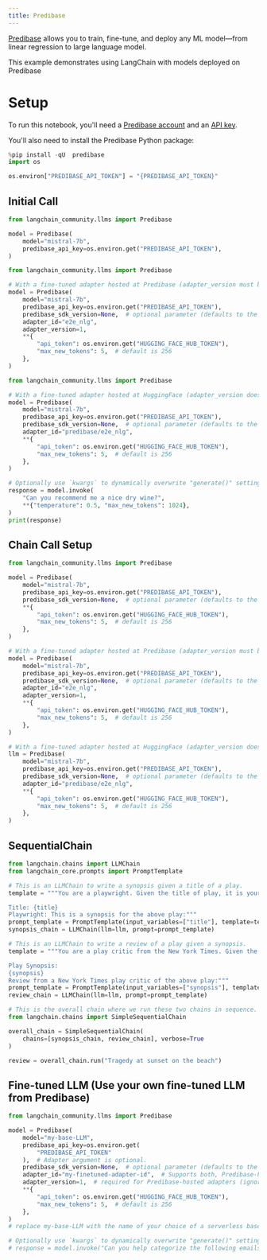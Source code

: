 ```yaml
---
title: Predibase
---
```


[Predibase](https://predibase.com/) allows you to train, fine-tune, and deploy any ML model—from linear regression to large language model.

This example demonstrates using LangChain with models deployed on Predibase

# Setup

To run this notebook, you'll need a [Predibase account](https://predibase.com/free-trial/?utm_source=langchain) and an [API key](https://docs.predibase.com/sdk-guide/intro).

You'll also need to install the Predibase Python package:

```python
%pip install -qU  predibase
import os

os.environ["PREDIBASE_API_TOKEN"] = "{PREDIBASE_API_TOKEN}"
```

## Initial Call

```python
from langchain_community.llms import Predibase

model = Predibase(
    model="mistral-7b",
    predibase_api_key=os.environ.get("PREDIBASE_API_TOKEN"),
)
```

```python
from langchain_community.llms import Predibase

# With a fine-tuned adapter hosted at Predibase (adapter_version must be specified).
model = Predibase(
    model="mistral-7b",
    predibase_api_key=os.environ.get("PREDIBASE_API_TOKEN"),
    predibase_sdk_version=None,  # optional parameter (defaults to the latest Predibase SDK version if omitted)
    adapter_id="e2e_nlg",
    adapter_version=1,
    **{
        "api_token": os.environ.get("HUGGING_FACE_HUB_TOKEN"),
        "max_new_tokens": 5,  # default is 256
    },
)
```

```python
from langchain_community.llms import Predibase

# With a fine-tuned adapter hosted at HuggingFace (adapter_version does not apply and will be ignored).
model = Predibase(
    model="mistral-7b",
    predibase_api_key=os.environ.get("PREDIBASE_API_TOKEN"),
    predibase_sdk_version=None,  # optional parameter (defaults to the latest Predibase SDK version if omitted)
    adapter_id="predibase/e2e_nlg",
    **{
        "api_token": os.environ.get("HUGGING_FACE_HUB_TOKEN"),
        "max_new_tokens": 5,  # default is 256
    },
)
```

```python
# Optionally use `kwargs` to dynamically overwrite "generate()" settings.
response = model.invoke(
    "Can you recommend me a nice dry wine?",
    **{"temperature": 0.5, "max_new_tokens": 1024},
)
print(response)
```

## Chain Call Setup

```python
from langchain_community.llms import Predibase

model = Predibase(
    model="mistral-7b",
    predibase_api_key=os.environ.get("PREDIBASE_API_TOKEN"),
    predibase_sdk_version=None,  # optional parameter (defaults to the latest Predibase SDK version if omitted)
    **{
        "api_token": os.environ.get("HUGGING_FACE_HUB_TOKEN"),
        "max_new_tokens": 5,  # default is 256
    },
)
```

```python
# With a fine-tuned adapter hosted at Predibase (adapter_version must be specified).
model = Predibase(
    model="mistral-7b",
    predibase_api_key=os.environ.get("PREDIBASE_API_TOKEN"),
    predibase_sdk_version=None,  # optional parameter (defaults to the latest Predibase SDK version if omitted)
    adapter_id="e2e_nlg",
    adapter_version=1,
    **{
        "api_token": os.environ.get("HUGGING_FACE_HUB_TOKEN"),
        "max_new_tokens": 5,  # default is 256
    },
)
```

```python
# With a fine-tuned adapter hosted at HuggingFace (adapter_version does not apply and will be ignored).
llm = Predibase(
    model="mistral-7b",
    predibase_api_key=os.environ.get("PREDIBASE_API_TOKEN"),
    predibase_sdk_version=None,  # optional parameter (defaults to the latest Predibase SDK version if omitted)
    adapter_id="predibase/e2e_nlg",
    **{
        "api_token": os.environ.get("HUGGING_FACE_HUB_TOKEN"),
        "max_new_tokens": 5,  # default is 256
    },
)
```

## SequentialChain

```python
from langchain.chains import LLMChain
from langchain_core.prompts import PromptTemplate
```

```python
# This is an LLMChain to write a synopsis given a title of a play.
template = """You are a playwright. Given the title of play, it is your job to write a synopsis for that title.

Title: {title}
Playwright: This is a synopsis for the above play:"""
prompt_template = PromptTemplate(input_variables=["title"], template=template)
synopsis_chain = LLMChain(llm=llm, prompt=prompt_template)
```

```python
# This is an LLMChain to write a review of a play given a synopsis.
template = """You are a play critic from the New York Times. Given the synopsis of play, it is your job to write a review for that play.

Play Synopsis:
{synopsis}
Review from a New York Times play critic of the above play:"""
prompt_template = PromptTemplate(input_variables=["synopsis"], template=template)
review_chain = LLMChain(llm=llm, prompt=prompt_template)
```

```python
# This is the overall chain where we run these two chains in sequence.
from langchain.chains import SimpleSequentialChain

overall_chain = SimpleSequentialChain(
    chains=[synopsis_chain, review_chain], verbose=True
)
```

```python
review = overall_chain.run("Tragedy at sunset on the beach")
```

## Fine-tuned LLM (Use your own fine-tuned LLM from Predibase)

```python
from langchain_community.llms import Predibase

model = Predibase(
    model="my-base-LLM",
    predibase_api_key=os.environ.get(
        "PREDIBASE_API_TOKEN"
    ),  # Adapter argument is optional.
    predibase_sdk_version=None,  # optional parameter (defaults to the latest Predibase SDK version if omitted)
    adapter_id="my-finetuned-adapter-id",  # Supports both, Predibase-hosted and HuggingFace-hosted adapter repositories.
    adapter_version=1,  # required for Predibase-hosted adapters (ignored for HuggingFace-hosted adapters)
    **{
        "api_token": os.environ.get("HUGGING_FACE_HUB_TOKEN"),
        "max_new_tokens": 5,  # default is 256
    },
)
# replace my-base-LLM with the name of your choice of a serverless base model in Predibase
```

```python
# Optionally use `kwargs` to dynamically overwrite "generate()" settings.
# response = model.invoke("Can you help categorize the following emails into positive, negative, and neutral?", **{"temperature": 0.5, "max_new_tokens": 1024})
```
